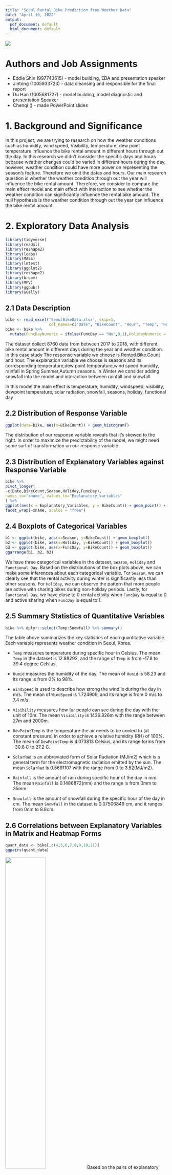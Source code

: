 ```yaml
---
title: "Seoul Rental Bike Prediction from Weather Data"
date: "April 10, 2022"
output:
  pdf_document: default
  html_document: default
---
```


![](img/bike.jpg)

# Authors and Job Assignments

- Eddie Shin (997743615) - model building, EDA and presentation speaker
- Jintong (1005933723) - data cleansing and responsible for the final report 
- Du Han (1005681727) - model building, model diagnostic and presentation Speaker
- Chenqi () - made PowerPoint slides

\newpage

# 1. Background and Significance

In this project, we are trying to research on how the weather conditions such as humidity, wind speed, Visibility, temperature, dew point temperature influence the bike rental amount in different hours through out the day. In this research we didn't consider the specific days and hours because weather changes could be varied in different hours during the day, however, weather condition could have more power on representing the season's feature. Therefore we omit the dates and hours. Our main research question is whether the weather condition through out the year will influence the bike rental amount. Therefore, we consider to compare the main effect model and main effect with interaction to see whether the weather condition can significantly influence the rental bike amount. 
The null hypothesis is the weather condition through out the year can influence the bike rental amount.

# 2. Exploratory Data Analysis

```r
library(tidyverse)
library(readxl)
library(reshape2)
library(leaps)
library(MASS)
library(lmtest)
library(ggplot2)
library(reshape2)
library(broom)
library(MPV)
library(ggpubr)
library(GGally)
```

## 2.1 Data Description

```r
bike <- read_excel("SeoulBikeData.xlsx", skip=1, 
                   col_names=c("Date", "BikeCount", "Hour", "Temp", "Humid", "WindSpeed", "Visibility", "DewPointTemp", "SolarRad", "Rainfall", "Snowfall", "Season", "Holiday", "FuncDay"))
bike <- bike %>% 
  mutate(FuncDayNumeric = ifelse(FuncDay == "No",0,1),HolidayNumeric = ifelse(Holiday == "No Holiday",0,1))
```


The dataset collect 8760 data from between 2017 to 2018, with different bike rental
amount in different days during the year and weather condition. In this case study
The response variable we choose is Rented.Bike.Count and hour. The explanation
variable we choose is seasons and its corresponding temperature,dew point
temperature,wind speed,humidity, rainfall in Spring Summer,Autumn seasons. In
Winter we consider adding snowfall into the model and interaction between rainfall
and snowfall.

In this model the main effect is temperature, humidity, windspeed, visibility, 
dewpoint temperature, solar radiation, snowfall, seasons, holiday, functional day

## 2.2 Distribution of Response Variable

```r
ggplot(data=bike, aes(x=BikeCount)) + geom_histogram()
```

The distribution of our response variable reveals that it's skewed to the right. In order to maximize the predictability of the model, we might need some sort of transformation on our response variable. 

## 2.3 Distribution of Explanatory Variables against Response Variable

```r
bike %>%
pivot_longer(
-c(Date,BikeCount,Season,Holiday,FuncDay),
names_to="xname", values_to="Explanatory_Variables"
) %>%
ggplot(aes(x = Explanatory_Variables, y = BikeCount)) + geom_point() +
facet_wrap(~xname, scales = "free")
```

## 2.4 Boxplots of Categorical Variables

```r
b1 <- ggplot(bike, aes(x=Season, y=BikeCount)) + geom_boxplot()
b2 <- ggplot(bike, aes(x=Holiday, y=BikeCount)) + geom_boxplot()
b3 <- ggplot(bike, aes(x=FuncDay, y=BikeCount)) + geom_boxplot()
ggarrange(b1, b2, b3)
```

We have three categorical variables in the dataset, `Season`, `Holiday` and `Functional Day`. Based on the distributions of the box plots above, we can make some inferences about each categorical variable. For `Season`, we can clearly see that the rental activity during winter is significantly less than other seasons. For `Holiday`, we can observe the pattern that more people are active with sharing bikes during non-holiday periods. Lastly, for `Functional Day`, we have close to 0 rental activity when `FuncDay` is equal to 0 and active sharing when `FuncDay` is equal to 1.

\newpage

## 2.5 Summary Statistics of Quantitative Variables

```r
bike %>% dplyr::select(Temp:Snowfall) %>% summary()
```

The table above summarizes the key statistics of each quantitative variable. Each variable represents weather condition in Seoul, Korea. 

- `Temp` measures temperature during specific hour in Celsius. The mean `Temp` in the dataset is 12.88292, and the range of `Temp` is from -17.8 to 39.4 degree Celsius. 

- `Humid` measures the humidity of the day. The mean of `Humid` is 58.23 and its range is from 0% to 98%. 

- `WindSpeed` is used to describe how strong the wind is during the day in m/s. The mean of `WindSpeed` is 1.724909, and its range is  from 0 m/s to 7.4 m/s. 
- `Visibility` measures how far people can see during the day with the unit of 10m. The mean `Visibility` is 1436.826m with the range between 27m and 2000m.

- `DewPointTemp` is the temperature the air needs to be cooled to (at constant pressure) in order to achieve a relative humidity (RH) of 100%. The mean of `DewPointTemp` is 4.073813 Celsius, and its range forms from -30.6 C to 27.2 C.

- `SolarRad` is an abbreviated form of Solar Radiation (MJ/m2) which is a general term for the electromagnetic radiation emitted by the sun. The mean `SolarRad` is 0.5691107 with the range from 0 to 3.52(MJ/m2). 
- `Rainfall` is the amount of rain during specific hour of the day in mm. The mean `Rainfall` is 0.1486872(mm) and the range is from 0mm to 35mm. 
- `Snowfall` is the amount of snowfall during the specific hour of the day in cm. The mean `Snowfall` in the dataset is 0.07506849 cm, and it ranges from 0cm to 8.8cm.

## 2.6 Correlations between Explanatory Variables in Matrix and Heatmap Forms

```r
quant_data <- bike[,c(4,5,6,7,8,9,10,11)]
ggpairs(quant_data)
```
![](img/corMax.png){height=50%}
Based on the pairs of explanatory variables, we can detect a linear relationship between `Temp` and `DewPointTemp` which means this linear relationship may cause some problems related to multicollinearity.

```r

cormat <- round(cor(quant_data), 2)
# Get lower triangle of the correlation matrix
get_lower_tri<-function(cormat){
  cormat[upper.tri(cormat)] <- NA
  return(cormat)
}
# Get upper triangle of the correlation matrix
get_upper_tri <- function(cormat){
  cormat[lower.tri(cormat)]<- NA
  return(cormat)
}
upper_tri <- get_upper_tri(cormat)
# Melt the correlation matrix
library(reshape2)
melted_cormat <- melt(upper_tri, na.rm = TRUE)
# Heatmap
library(ggplot2)
ggplot(data = melted_cormat, aes(Var2, Var1, fill = value))+
 geom_tile(color = "white")+
 scale_fill_gradient2(low = "blue", high = "red", mid = "white", 
   midpoint = 0, limit = c(-1,1), space = "Lab", 
   name="Pearson\nCorrelation") +
  theme_minimal()+ 
 theme(axis.text.x = element_text(angle = 45, vjust = 1, 
    size = 12, hjust = 1)) + coord_fixed()
reorder_cormat <- function(cormat){
# Use correlation between variables as distance
dd <- as.dist((1-cormat)/2)
hc <- hclust(dd)
cormat <-cormat[hc$order, hc$order]
}
# Reorder the correlation matrix
cormat <- reorder_cormat(cormat)
upper_tri <- get_upper_tri(cormat)
# Melt the correlation matrix
melted_cormat <- melt(upper_tri, na.rm = TRUE)
# Create a ggheatmap
ggheatmap <- ggplot(melted_cormat, aes(Var2, Var1, fill = value))+
 geom_tile(color = "white")+
 scale_fill_gradient2(low = "blue", high = "red", mid = "white", 
   midpoint = 0, limit = c(-1,1), space = "Lab", 
    name="Pearson\nCorrelation") +
  theme_minimal()+ # minimal theme
 theme(axis.text.x = element_text(angle = 45, vjust = 1, 
    size = 12, hjust = 1))+  coord_fixed() 
```

```r
final_heatmap <- ggheatmap + 
geom_text(aes(Var2, Var1, label = value), color = "black", size = 4) +
theme(
  axis.title.x = element_blank(),
  axis.title.y = element_blank(),
  panel.grid.major = element_blank(),
  panel.border = element_blank(),
  panel.background = element_blank(),
  axis.ticks = element_blank(),
  legend.justification = c(1, 0),
  legend.position = c(0.6, 0.7),
  legend.direction = "horizontal")+
  guides(fill = guide_colorbar(barwidth = 7, barheight = 1,
                title.position = "top", title.hjust = 0.5))
final_heatmap
```
![](img/heatmap.png)

Based on the correlation heat map above, we can quantitatively verify that the correlation between `Temp` and `DewPointTemp` has the highest value of 0.91 which means there is a strong positive relationship between the two variables.

# 3. Model Selection and Validation

```r
fit.full <- lm(BikeCount ~ Temp + Humid + WindSpeed + Visibility + DewPointTemp + SolarRad + Rainfall + Snowfall + factor(Season) + factor(Holiday) + factor(FuncDay), data=bike)
```

```r
glance(fit.full)
```

The initial main-effect only model without any modification returns a 47% R-squared. Also both AIC and BIC are very high, 132531 and 132637 respectively. We've researched several options to find the most optimal model for the given dataset. 

We first tried to use the log transformation on the response variable just like what we did in the lecture for the case when lambda is equal to 0. However, this approach didn't work because we have zeroes in our observations and $log(0) = -Inf$.
 
Then, we tried several other approaches. The first one is $log(x+1)$ which add a constant to all observations so we would not get $log(0)$. In the end, we found that this is also a kind of box-cox transformation which allows a shift before transformation (called two-parameter box-cox).
 
Next, we also tried IHS transformation because it has been shown that log(x + constant) is actually not a very good option (https://marcfbellemare.com/wordpress/12856 and https://besjournals.onlinelibrary.wiley.com/doi/10.1111/j.2041-210X.2010.00021.x). On the other hand, the IHS transformation is a “newer, widely accepted way” to do that.

Finally, we decided to use box-cox transformation with calculated lambda to transform our response variable. The detailed steps of finding the optimal lambda and transforming the response variable is presented below.

```r
fit.full.1 <- lm(BikeCount+1 ~ Temp + Humid + WindSpeed + Visibility + DewPointTemp + SolarRad + Rainfall + Snowfall + factor(Season) + factor(Holiday) + factor(FuncDay), data=bike)
bc = boxcox(fit.full.1)
mylambda = bc$x[which.max(bc$y)]
```

The optimal lambda of Box-Cox transformation is 0.141, and we used this lambda to transform the response variable. After the transformation is performed, we have the following results.

```r
y_transformed = (bike$BikeCount)^mylambda 
fit.bc <- lm(y_transformed ~ Temp + Humid + WindSpeed + Visibility + DewPointTemp + SolarRad + Rainfall + Snowfall + factor(Season) + factor(Holiday) + factor(FuncDay), data=bike)
glance(fit.bc)
```

As we can see from the result table above, our new R-squared is 81.33% with AIC of 200.3632 and BIC of 306.5324. Thus, the Box-Cox transformation definitely helped improve the model in terms of R-squared quite significantly while reducing both AIC and BIC. We can further improve the model with `stepAIC` function to remove insignificant variables.

```r
stepAIC(fit.bc, direction="both", trace=F)
```

```r
fit.final = lm(formula = y_transformed ~ Humid + WindSpeed + Visibility + DewPointTemp + SolarRad + Rainfall + factor(Season) + factor(Holiday) + factor(FuncDay), data = bike)
```

According to the result of `stepAIC` function, we could remove `Temp` and `Snowfall` from the model while maintaining the same R-squared. Before we finalize our model, we also tested the significance of interaction terms. We added a few interaction terms in the model to see if there is any improvement in terms of R-squared.

```r
fit.final.inter <- lm(formula = y_transformed ~ Humid + WindSpeed + Visibility + DewPointTemp + 
    SolarRad + Rainfall + factor(Season) + FuncDayNumeric + HolidayNumeric + DewPointTemp:SolarRad + Humid:Rainfall, data=bike)

anova(fit.final.inter)
```

Based on the table above, the R-squared remained unchanged with multiple interaction terms added. Therefore, we concluded that it's an efficient decision to choose the main-effect only model over the main-effect and interactions model.

# 4. Model Diagnostics

```r
sp <- ggplot(fit.final, aes(y = .resid, x = .fitted)) + geom_point()
normal_line <- ggplot(fit.final, aes(sample = .resid)) + stat_qq() + stat_qq_line()
ggarrange(sp, normal_line)
```

In this section, we tested the main assumptions of a linear model which are equal variance and normality of errors. As we can see from the plots above, the dataset which constructed the current final model has some violations with the assumptions of the model. The residual plot has two significantly different patterns while the normality QQ line has some deviations on both ends. Therefore, we need to clean some data on our dataset to mitigate these issues.

We used Leverage and Studentized Deleted Residuals to identify outliers from the model which are shown below.

```r
library(ggpubr)
library(olsrr)
fit <- fit.final
p1 <- ols_plot_resid_lev(fit)
p2 <- ols_plot_resid_stud_fit(fit)
```

```r
p1
```

Based on the residual leverage plot, we've identified the outliers from the dataset.

```r
p2
```

Based on Studentized Deleted Residual measure, we've also identified the outliers from the dataset. The following shows what happens when we remove the outliers from the dataset and re-fit the model.

```r
t <- rstudent(fit)
alpha <- 0.05
n <- dim(bike)[1]
p.prime = length(coef(fit))
t.crit <- qt(1-alpha/(2*n), n - p.prime - 1)
which(abs(t) > t.crit)
# leverage
hii <- hatvalues(fit)
round(hii,2)
which(hii > 2*p.prime/n)
which(hii > 0.5)
```

```r
DFFITTS <- dffits(fit)
which(DFFITTS > 1) 
D = cooks.distance(fit)
which(D > qf(0.2, p.prime, n-p.prime))
DFBETAS <- dfbetas(fit)
head(DFBETAS)
which(abs(DFBETAS) > 2/sqrt(8760))
bike$hii = hii
bike$t = t
bike$DFFITTS = DFFITTS
bike$DFBETAS = apply(abs(DFBETAS),1,FUN = max)
bike.new = subset(bike,!hii > 2*p.prime/n & !abs(t)> t.crit) # remove outliers using hii and t
bike.new = subset(bike.new,!DFFITTS > 1&!DFBETAS> 2/sqrt(8760)) # remove influential obs.
```

```r
#New Full model
fit.full.new <- lm(BikeCount+1 ~ Temp + Humid + WindSpeed + Visibility + DewPointTemp + SolarRad + Rainfall + Snowfall + factor(Season) + FuncDayNumeric + HolidayNumeric, data=bike.new)
bc.new = boxcox(fit.full.new)
mylambda.new = bc.new$x[which.max(bc.new$y)]
```

```r
#box-cox with calculated lambda
newY_transformed = (bike.new$BikeCount)^mylambda.new
fit.final.new =lm(newY_transformed ~ Humid + WindSpeed + Visibility + DewPointTemp + SolarRad + Rainfall + Snowfall + factor(Season) + HolidayNumeric, data = bike.new)
```


```r
sp.new <- ggplot(fit.final.new, aes(y = .resid, x = .fitted)) + geom_point()
qq.new <- ggplot(fit.final.new, aes(sample = .resid)) + stat_qq() + stat_qq_line()
ggarrange(sp.new, qq.new)
```

Based on the new residual plot and new normal QQ line plot, it's clear that we've successfully fixed the violations of the linear regression assumptions with the residual plot and the normal QQ line. The new residual plot no longer has the straight line pattern on the left and most of the points are scattered around 0 without any specific pattern. For the normal QQ line, the end-behaviors have been mitigated causing the shape of the line look more straight.

```r
glance(fit.final.new)
```

Based on the summary of the new fit model, the R-squared of the new model without outliers reduced to 74% from 81%. However, we still believe that 74% R-squared is still high enough to justify removing the outliers and preserving the linear regression assumptions. Therefore, our remedial actions can be justified.

# 6. Conclusion

From this project, we’ve learned that the main-effect only model with just Box-Cox transformation have enough evidence to predict the number of rental bikes from the weather data with the average R-squared of 78%. Also, quantitative variables such as `Humid`, `WindSpeed`, `Visibility`, `Dew Point Temperature`, `Rainfall`, `Seasons`, `Holiday` and `Functional Day` are significant predictors of the number of rental bikes in Seoul. In order to make sure our linear model is a valid model, we needed to check the core assumptions of the model which are equal variance of the errors and the normality of the errors. In order to correct the assumptions, we used different kinds of measures learned from the lectures to identify outlying and influential observations. With proper modification of the dataset, we were able to ensure the model assumptions and make the model more reliable for its purposes. 

In terms of limitations, a linear model usually works well when the dataset has reasonable linear relationship between a model's response variable and its explanatory variables. When the dataset doesn't have a clear linear relation, it's difficult to see meaningful results from applying linear regression techniques. Moreover, we can utilize advanced data cleansing techniques and feature engineering to make the dataset more suitable for linear models but sometimes it's more effective to apply non-linear prediction techniques or machine learning algorithms which may be more appropriate. In the real world, practitioners in the field are equipped with advanced regression techniques for various types of dataset and nowadays machine learning is one of the hottest fields for generating useful insights from big data.

# 7. References

GGPLOT2 : Quick correlation matrix heatmap - R software and Data Visualization. STHDA. (n.d.). Retrieved April 7, 2022, from http://www.sthda.com/english/wiki/ggplot2-quick-correlation-matrix-heatmap-r-software-and-data-visualization 

Gov, E. (n.d.). Solar radiation basics. Energy.gov. Retrieved April 7, 2022, from https://www.energy.gov/eere/solar/solar-radiation-basics 

Colier, N. (n.d.) Replace values in R, "yes" to 1 and "no" to 0. Retrieved April 7, 2022, from https://stackoverflow.com/questions/43986118/replace-values-in-r-yes-to-1-and-no-to-0

O’Hara, R.B. and Kotze, D.J. (2010), Do not log-transform count data. Methods in Ecology and Evolution, 1: 118-122. https://doi.org/10.1111/j.2041-210X.2010.00021.x

Box, George E. P.; Cox, D. R. (1964). "An analysis of transformations". Journal of the Royal Statistical Society, Series B. 26 (2): 211–252. JSTOR 2984418. MR 0192611. https://www.jstor.org/stable/2984418


